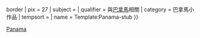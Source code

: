 {{asbox
| image     = Flag of Panama.svg{{!}}border
| pix       = 27
| subject   = 
| qualifier = 與[[:Category:巴拿馬|巴拿馬]]相關
| category  = 巴拿馬小作品
| tempsort  =  
| name      = Template:Panama-stub
}}<noinclude>
[[Category:美洲小作品模板|Panama]]
</noinclude>